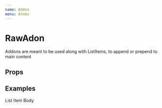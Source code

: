 ```yaml
---
name: Addon
menu: Atoms
---
```



# RawAdon
Addons are meant to be used along with ListItems, to append or prepend to main content

## Props
<PropsTable of={RawAdon} />

## Examples
<Playground>
  <List color10>
    <ListItem transparent>
      <Addon>
        <ArrowRight />
      </Addon>
      <ListItemBody>List Item Body</ListItemBody>
      <Addon>
        <Cog />
      </Addon>
    </ListItem>
  </List>
</Playground>